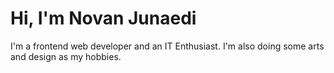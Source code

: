# Hi, I'm Novan Junaedi

I'm a frontend web developer and an IT Enthusiast. I'm also doing some arts and design as my hobbies.
